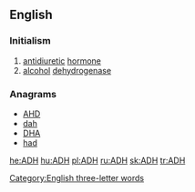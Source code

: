 ==English==

===Initialism===
{{rfc-header|Initialism}}
{{head|en|initialism}}

# [[antidiuretic]] [[hormone]]
# [[alcohol]] [[dehydrogenase]]

===Anagrams===
* [[AHD#English|AHD]]
* [[dah#English|dah]]
* [[DHA#English|DHA]]
* [[had#English|had]]

[[Category:English three-letter words]]

[[he:ADH]]
[[hu:ADH]]
[[pl:ADH]]
[[ru:ADH]]
[[sk:ADH]]
[[tr:ADH]]
